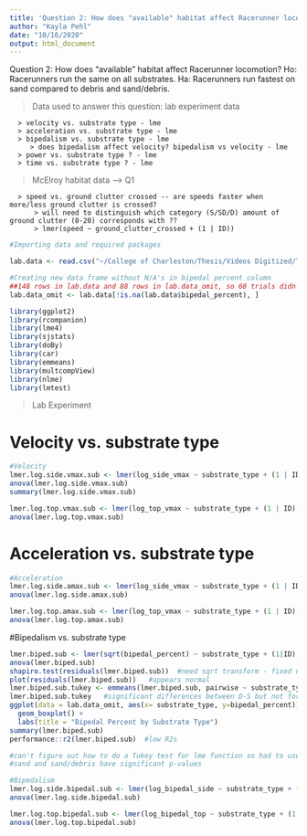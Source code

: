 ```yaml
---
title: 'Question 2: How does "available" habitat affect Racerunner locomotion?'
author: "Kayla Pehl"
date: "10/16/2020"
output: html_document
---
```


Question 2: How does "available" habitat affect Racerunner locomotion?
 Ho: Racerunners run the same on all substrates.
 Ha: Racerunners run fastest on sand compared to debris and sand/debris.

> Data used to answer this question:
   > lab experiment data
      > velocity vs. substrate type - lme
      > acceleration vs. substrate type - lme
      > bipedalism vs. substrate type - lme
         > does bipedalism affect velocity? bipedalism vs velocity - lme
      > power vs. substrate type ? - lme
      > time vs. substrate type ? - lme
   > McElroy habitat data --> Q1
      > speed vs. ground clutter crossed -- are speeds faster when more/less ground clutter is crossed?
          > will need to distinguish which category (S/SD/D) amount of ground clutter (0-20) corresponds with ??
          > lmer(speed ~ ground_clutter_crossed + (1 | ID))      


```r
#Importing data and required packages

lab.data <- read.csv("~/College of Charleston/Thesis/Videos Digitized/Thesis_videos_digitized_condensed_final_10.15.20_removed_non-standstill_starts+NAs+negatives.csv")

#Creating new data frame without N/A's in bipedal percent column    
##148 rows in lab.data and 88 rows in lab.data_omit, so 60 trials didn't contain bipedalism but 88 did 
lab.data_omit <- lab.data[!is.na(lab.data$bipedal_percent), ]

library(ggplot2)
library(rcompanion)
library(lme4)
library(sjstats)
library(doBy)
library(car)
library(emmeans)
library(multcompView)
library(nlme)
library(lmtest)
```


> Lab Experiment

# Velocity vs. substrate type

```r
#Velocity
lmer.log.side.vmax.sub <- lmer(log_side_vmax ~ substrate_type + (1 | ID), data = lab.data)
anova(lmer.log.side.vmax.sub)
summary(lmer.log.side.vmax.sub)

lmer.log.top.vmax.sub <- lmer(log_top_vmax ~ substrate_type + (1 | ID), data = lab.data)
anova(lmer.log.top.vmax.sub)  
```


# Acceleration vs. substrate type

```r
#Acceleration
lmer.log.side.amax.sub <- lmer(log_side_vmax ~ substrate_type + (1 | ID), data = lab.data)
anova(lmer.log.side.amax.sub)  

lmer.log.top.amax.sub <- lmer(log_top_vmax ~ substrate_type + (1 | ID), data = lab.data)
anova(lmer.log.top.amax.sub)  
```  


#Bipedalism vs. substrate type

```r
lmer.biped.sub <- lmer(sqrt(bipedal_percent) ~ substrate_type + (1|ID), data = lab.data_omit)
anova(lmer.biped.sub)
shapiro.test(residuals(lmer.biped.sub))  #need sqrt transform - fixed normality issue   #normal
plot(residuals(lmer.biped.sub))   #appears normal
lmer.biped.sub.tukey <- emmeans(lmer.biped.sub, pairwise ~ substrate_type, adjust="tukey", data=lab.data)   
lmer.biped.sub.tukey   #significant differences between D-S but not for D-SD and S-SD
ggplot(data = lab.data_omit, aes(x= substrate_type, y=bipedal_percent)) +
  geom_boxplot() +
  labs(title = "Bipedal Percent by Substrate Type") 
summary(lmer.biped.sub)
performance::r2(lmer.biped.sub)  #low R2s

#can't figure out how to do a Tukey test for lme function so had to use lmer instead
#sand and sand/debris have significant p-values
```

```r
#Bipedalism
lmer.log.side.bipedal.sub <- lmer(log_bipedal_side ~ substrate_type + (1 | ID), data = lab.data)
anova(lmer.log.side.bipedal.sub)  

lmer.log.top.bipedal.sub <- lmer(log_bipedal_top ~ substrate_type + (1 | ID), data = lab.data)
anova(lmer.log.top.bipedal.sub)  
```





   
   
